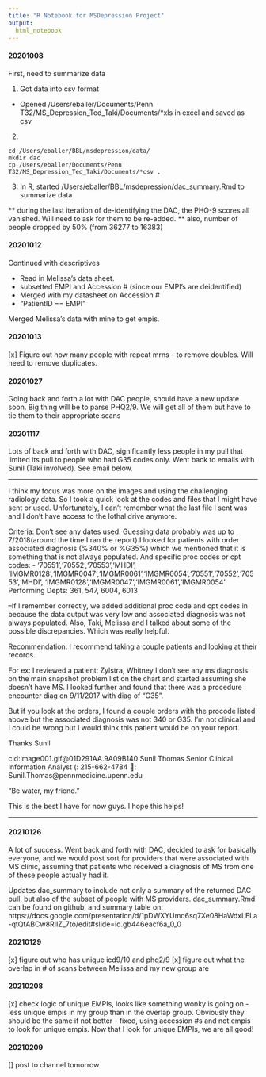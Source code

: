 ```yaml
---
title: "R Notebook for MSDepression Project"
output:
  html_notebook
---
```


#### 20201008

First, need to summarize data

1) Got data into csv format
  - Opened /Users/eballer/Documents/Penn T32/MS_Depression_Ted_Taki/Documents/*xls in excel and saved as csv
2)
```move_data
cd /Users/eballer/BBL/msdepression/data/
mkdir dac
cp /Users/eballer/Documents/Penn T32/MS_Depression_Ted_Taki/Documents/*csv .
```

3) In R, started /Users/eballer/BBL/msdepression/dac_summary.Rmd to summarize data

** during the last iteration of de-identifying the DAC, the PHQ-9 scores all vanished. Will need to ask for them to be re-added.
** also, number of people dropped by 50% (from 36277 to 16383)

#### 20201012

Continued with descriptives

  - Read in Melissa's data sheet.
  - subsetted EMPI and Accession # (since our EMPI's are deidentified)
  - Merged with my datasheet on Accession #
  - "PatientID == EMPI"

Merged Melissa's data with mine to get empis.

#### 20201013

[x] Figure out how many people with repeat mrns - to remove doubles. Will need to remove duplicates.

#### 20201027

Going back and forth a lot with DAC people, should have a new update soon. Big thing will be to parse PHQ2/9. We will get all of them but have to tie them to their appropriate scans


#### 20201117

Lots of back and forth with DAC, significantly less people in my pull that limited its pull to people who had G35 codes only. Went back to emails with Sunil (Taki involved). See email below.

---

I think my focus was more on the images and using the challenging radiology data.
So I took a quick look at the codes and files that I might have sent or used. Unfortunately, I can’t remember what the last file I sent was and I don’t have access to the lothal drive anymore.
 
Criteria:
Don’t see any dates used. Guessing data probably was up to 7/2018(around the time I ran the report)
I looked for patients with order associated diagnosis (%340% or %G35%)  which we mentioned that it is something that is not always populated.
And specific proc codes or cpt codes:
-          '70551','70552','70553','MHDI', 'IMGMR0128','IMGMR0047','IMGMR0061','IMGMR0054','70551','70552','70553','MHDI', 'IMGMR0128','IMGMR0047','IMGMR0061','IMGMR0054'
Performing Depts: 361, 547, 6004, 6013
 
--If I remember correctly, we added additional proc code and cpt codes in because the data output was very low and associated diagnosis was not always populated. Also, Taki, Melissa and I talked about some of the possible discrepancies. Which was really helpful.
 
Recommendation: I recommend taking a couple patients and looking at their records.
 
For ex: I reviewed a patient: Zylstra, Whitney
I don’t see any ms diagnosis on the main snapshot problem list on the chart and started assuming she doesn’t have MS.
I looked further and found that there was a procedure encounter diag on 9/11/2017 with diag of “G35”.

 
But if you look at the orders, I found a couple orders with the procode listed above but the associated diagnosis was not 340 or G35. I’m not clinical and I could be wrong but I would think this patient would be on your report.
 
Thanks
Sunil
 
cid:image001.gif@01D291AA.9A09B140
Sunil Thomas
Senior Clinical Information Analyst
(: 215-662-4784
📧: Sunil.Thomas@pennmedicine.upenn.edu
 
“Be water, my friend.”
 
This is the best I have for now guys. I hope this helps!

---

#### 20210126

A lot of success. Went back and forth with DAC, decided to ask for basically everyone, and we would post sort for providers that were associated with MS clinic, assuming that patients who received a diagnosis of MS from one of these people actually had it. 

Updates dac_summary to include not only a summary of the returned DAC pull, but also of the subset of people with MS providers. dac_summary.Rmd can be found on github, and summary table on: https://docs.google.com/presentation/d/1pDWXYUmq6sq7Xe08HaWdxLELa-qtQtABCw8RIIZ_7to/edit#slide=id.gb446eacf6a_0_0

#### 20210129

[x] figure out who has unique icd9/10 and phq2/9
[x] figure out what the overlap in # of scans between Melissa and my new group are

#### 20210208
[x] check logic of unique EMPIs, looks like something wonky is going on - less unique empis in my group than in the overlap group. Obviously they should be the same if not better
   - fixed, using accession #s and not empis to look for unique empis. Now that I look for unique EMPIs, we are all good!
   
#### 20210209
[] post to channel tomorrow


